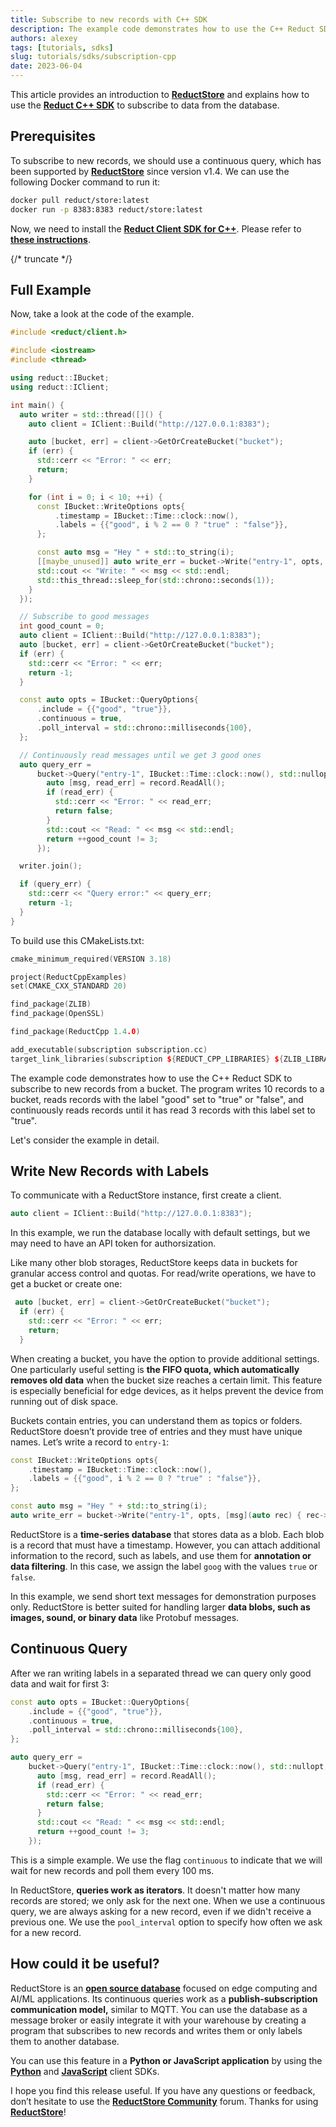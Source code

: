 ```yaml
---
title: Subscribe to new records with C++ SDK
description: The example code demonstrates how to use the C++ Reduct SDK to subscribe to new records from a bucket.
authors: alexey
tags: [tutorials, sdks]
slug: tutorials/sdks/subscription-cpp
date: 2023-06-04
---
```


This article provides an introduction to [**ReductStore**](https://www.reduct.store/) and explains how to use the [**Reduct C++ SDK**](https://github.com/reductstore/reduct-cpp) to subscribe to data from the database.

## Prerequisites

To subscribe to new records, we should use a continuous query, which has been supported by [**ReductStore**](https://www.reduct.store) since version v1.4. We can use the following Docker command to run it:

```bash
docker pull reduct/store:latest
docker run -p 8383:8383 reduct/store:latest 

```

Now, we need to install the [**Reduct Client SDK for C++**](https://github.com/reductstore/reduct-cpp). Please refer to [**these instructions**](/docs/getting-started/with-cpp).

{/* truncate */}

## Full Example

Now, take a look at the code of the example.

```cpp
#include <reduct/client.h>

#include <iostream>
#include <thread>

using reduct::IBucket;
using reduct::IClient;

int main() {
  auto writer = std::thread([]() {
    auto client = IClient::Build("http://127.0.0.1:8383");

    auto [bucket, err] = client->GetOrCreateBucket("bucket");
    if (err) {
      std::cerr << "Error: " << err;
      return;
    }

    for (int i = 0; i < 10; ++i) {
      const IBucket::WriteOptions opts{
          .timestamp = IBucket::Time::clock::now(),
          .labels = {{"good", i % 2 == 0 ? "true" : "false"}},
      };

      const auto msg = "Hey " + std::to_string(i);
      [[maybe_unused]] auto write_err = bucket->Write("entry-1", opts, [msg](auto rec) { rec->WriteAll(msg); });
      std::cout << "Write: " << msg << std::endl;
      std::this_thread::sleep_for(std::chrono::seconds(1));
    }
  });

  // Subscribe to good messages
  int good_count = 0;
  auto client = IClient::Build("http://127.0.0.1:8383");
  auto [bucket, err] = client->GetOrCreateBucket("bucket");
  if (err) {
    std::cerr << "Error: " << err;
    return -1;
  }

  const auto opts = IBucket::QueryOptions{
      .include = {{"good", "true"}},
      .continuous = true,
      .poll_interval = std::chrono::milliseconds{100},
  };

  // Continuously read messages until we get 3 good ones
  auto query_err =
      bucket->Query("entry-1", IBucket::Time::clock::now(), std::nullopt, opts, [&good_count](auto &&record) {
        auto [msg, read_err] = record.ReadAll();
        if (read_err) {
          std::cerr << "Error: " << read_err;
          return false;
        }
        std::cout << "Read: " << msg << std::endl;
        return ++good_count != 3;
      });

  writer.join();

  if (query_err) {
    std::cerr << "Query error:" << query_err;
    return -1;
  }
}
```

To build use this CMakeLists.txt:

```cpp
cmake_minimum_required(VERSION 3.18)

project(ReductCppExamples)
set(CMAKE_CXX_STANDARD 20)

find_package(ZLIB)
find_package(OpenSSL)

find_package(ReductCpp 1.4.0)

add_executable(subscription subscription.cc)
target_link_libraries(subscription ${REDUCT_CPP_LIBRARIES} ${ZLIB_LIBRARIES} OpenSSL::SSL OpenSSL::Crypto)
```

The example code demonstrates how to use the C++ Reduct SDK to subscribe to new records from a bucket. The program writes 10 records to a bucket, reads records with the label "good" set to "true" or "false", and continuously reads records until it has read 3 records with this label set to "true".

Let's consider the example in detail.

## Write New Records with Labels

To communicate with a ReductStore instance, first create a client.

```cpp
auto client = IClient::Build("http://127.0.0.1:8383");

```

In this example, we run the database locally with default settings, but we may need to have an API token for authorsization.

Like many other blob storages, ReductStore keeps data in buckets for granular access control and quotas. For read/write operations, we have to get a bucket or create one:

```cpp
 auto [bucket, err] = client->GetOrCreateBucket("bucket");
  if (err) {
    std::cerr << "Error: " << err;
    return;
  }
```

When creating a bucket, you have the option to provide additional settings. One particularly useful setting is **the FIFO quota, which automatically removes old data** when the bucket size reaches a certain limit. This feature is especially beneficial for edge devices, as it helps prevent the device from running out of disk space.

Buckets contain entries, you can understand them as topics or folders. ReductStore doesn’t provide tree of entries and they must have unique names. Let’s write a record to `entry-1`:

```cpp
const IBucket::WriteOptions opts{
    .timestamp = IBucket::Time::clock::now(),
    .labels = {{"good", i % 2 == 0 ? "true" : "false"}},
};

const auto msg = "Hey " + std::to_string(i);
auto write_err = bucket->Write("entry-1", opts, [msg](auto rec) { rec->WriteAll(msg); });

```

ReductStore is a **time-series database** that stores data as a blob. Each blob is a record that must have a timestamp. However, you can attach additional information to the record, such as labels, and use them for **annotation or data filtering**. In this case, we assign the label `goog` with the values `true` or `false`.

In this example, we send short text messages for demonstration purposes only. ReductStore is better suited for handling larger **data blobs, such as images, sound, or binary data** like Protobuf messages.

## Continuous Query

After we ran writing labels in a separated thread we can query only good data and wait for first 3:

```cpp
const auto opts = IBucket::QueryOptions{
    .include = {{"good", "true"}},
    .continuous = true,
    .poll_interval = std::chrono::milliseconds{100},
};

auto query_err =
    bucket->Query("entry-1", IBucket::Time::clock::now(), std::nullopt, opts, [&good_count](auto &&record) {
      auto [msg, read_err] = record.ReadAll();
      if (read_err) {
        std::cerr << "Error: " << read_err;
        return false;
      }
      std::cout << "Read: " << msg << std::endl;
      return ++good_count != 3;
    });
```

This is a simple example. We use the flag `continuous` to indicate that we will wait for new records and poll them every 100 ms.

In ReductStore, **queries work as iterators**. It doesn't matter how many records are stored; we only ask for the next one. When we use a continuous query, we are always asking for a new record, even if we didn't receive a previous one. We use the `pool_interval` option to specify how often we ask for a new record.

## How could it be useful?

ReductStore is an [**open source database**](https://github.com/reductstore/reductstore) focused on edge computing and AI/ML applications. Its continuous queries work as a **publish-subscription communication model,** similar to MQTT. You can use the database as a message broker or easily integrate it with your warehouse by creating a program that subscribes to new records and writes them or only labels them to another database.

You can use this feature in a **Python or JavaScript application** by using the [**Python**](https://github.com/reductstore/reduct-py) and [**JavaScript**](https://github.com/reductstore/reduct-js) client SDKs.

I hope you find this release useful. If you have any questions or feedback, don’t hesitate to use the [**ReductStore Community**](https://community.reduct.store) forum.
Thanks for using [**ReductStore**](https://www.reduct.store/)!